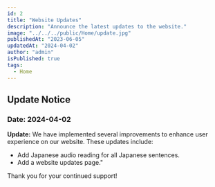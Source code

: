 ```yaml
---
id: 2
title: "Website Updates"
description: "Announce the latest updates to the website."
image: "../../../public/Home/update.jpg"
publishedAt: "2023-06-05"
updatedAt: "2024-04-02"
author: "admin"
isPublished: true
tags:
  - Home
---
```


## Update Notice

### Date: 2024-04-02

**Update:** We have implemented several improvements to enhance user experience on our website. These updates include:

- Add Japanese audio reading for all Japanese sentences.
- Add a website updates page."

Thank you for your continued support!
